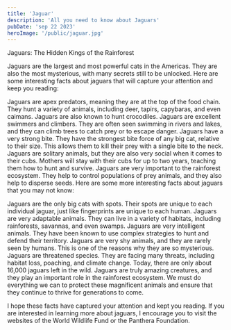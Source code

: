 ```yaml
---
title: 'Jaguar'
description: 'All you need to know about Jaguars'
pubDate: 'sep 22 2023'
heroImage: '/public/jaguar.jpg'
---
```


Jaguars: The Hidden Kings of the Rainforest

Jaguars are the largest and most powerful cats in the Americas. They are also the most mysterious, with many secrets still to be unlocked. Here are some interesting facts about jaguars that will capture your attention and keep you reading:

Jaguars are apex predators, meaning they are at the top of the food chain. They hunt a variety of animals, including deer, tapirs, capybaras, and even caimans. Jaguars are also known to hunt crocodiles.
Jaguars are excellent swimmers and climbers. They are often seen swimming in rivers and lakes, and they can climb trees to catch prey or to escape danger.
Jaguars have a very strong bite. They have the strongest bite force of any big cat, relative to their size. This allows them to kill their prey with a single bite to the neck.
Jaguars are solitary animals, but they are also very social when it comes to their cubs. Mothers will stay with their cubs for up to two years, teaching them how to hunt and survive.
Jaguars are very important to the rainforest ecosystem. They help to control populations of prey animals, and they also help to disperse seeds.
Here are some more interesting facts about jaguars that you may not know:

Jaguars are the only big cats with spots. Their spots are unique to each individual jaguar, just like fingerprints are unique to each human.
Jaguars are very adaptable animals. They can live in a variety of habitats, including rainforests, savannas, and even swamps.
Jaguars are very intelligent animals. They have been known to use complex strategies to hunt and defend their territory.
Jaguars are very shy animals, and they are rarely seen by humans. This is one of the reasons why they are so mysterious.
Jaguars are threatened species. They are facing many threats, including habitat loss, poaching, and climate change. Today, there are only about 16,000 jaguars left in the wild.
Jaguars are truly amazing creatures, and they play an important role in the rainforest ecosystem. We must do everything we can to protect these magnificent animals and ensure that they continue to thrive for generations to come.

I hope these facts have captured your attention and kept you reading. If you are interested in learning more about jaguars, I encourage you to visit the websites of the World Wildlife Fund or the Panthera Foundation.